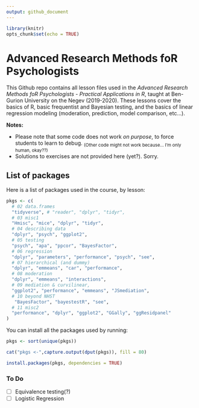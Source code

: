 ```yaml
---
output: github_document
---
```


```r
library(knitr)
opts_chunk$set(echo = TRUE)

```

# Advanced Research Methods foR Psychologists

This Github repo contains all lesson files used in the *Advanced Research Methods foR Psychologists - Practical Applications in R*, taught at Ben-Gurion University on the Negev (2019-2020). These lessons cover the basics of R, basic frequentist and Bayesian testing, and the basics of linear regression modeling (moderation, prediction, model comparison, etc...).

**Notes:**  

- Please note that some code does not work *on purpose*, to force students to learn to debug. <sub>(Other code might not work because... I'm only human, okay??)</sub>  
- Solutions to exercises are not provided here (yet?). Sorry.

## List of packages

Here is a list of packages used in the course, by lesson:

```r
pkgs <- c(
  # 02 data.frames
  "tidyverse", # "reader", "dplyr", "tidyr",
  # 03 misc1
  "Hmisc", "mice", "dplyr", "tidyr", 
  # 04 describing data
  "dplyr", "psych", "ggplot2",
  # 05 testing
  "psych", "apa", "ppcor", "BayesFactor", 
  # 06 regression
  "dplyr", "parameters", "performance", "psych", "see",
  # 07 hierarchical (and dummy)
  "dplyr", "emmeans", "car", "performance",
  # 08 moderation
  "dplyr", "emmeans", "interactions",
  # 09 mediation & curvilinear,
  "ggplot2", "performance", "emmeans", "JSmediation",
  # 10 beyond NHST
   "BayesFactor", "bayestestR", "see",
  # 11 misc2
  "performance", "dplyr", "ggplot2", "GGally", "ggResidpanel"
)
```

You can install all the packages used by running:

```r
pkgs <- sort(unique(pkgs))

cat("pkgs <-",capture.output(dput(pkgs)), fill = 80)
```

```r
install.packages(pkgs, dependencies = TRUE)
```

### To Do

- [ ] Equivalence testing(?)
- [ ] Logistic Regression
